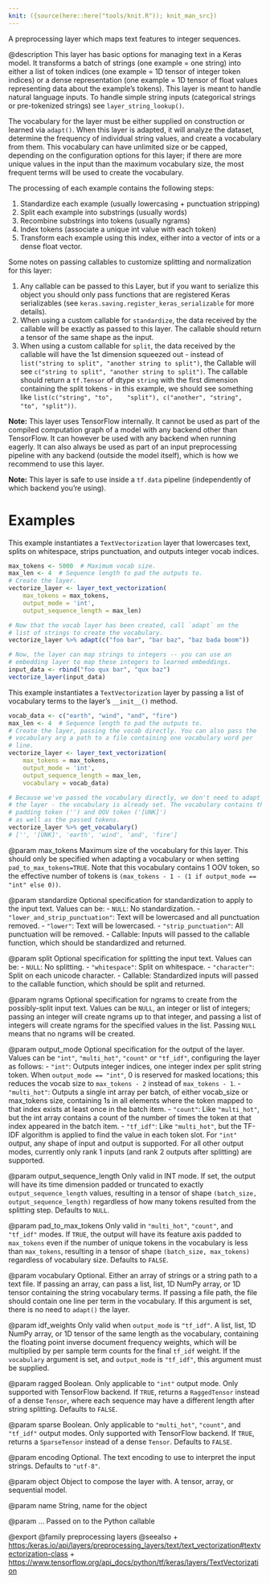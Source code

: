 ```yaml
---
knit: ({source(here::here("tools/knit.R")); knit_man_src})
---
```

A preprocessing layer which maps text features to integer sequences.

@description
This layer has basic options for managing text in a Keras model. It
transforms a batch of strings (one example = one string) into either a list
of token indices (one example = 1D tensor of integer token indices) or a
dense representation (one example = 1D tensor of float values representing
data about the example's tokens). This layer is meant to handle natural
language inputs. To handle simple string inputs (categorical strings or
pre-tokenized strings) see `layer_string_lookup()`.

The vocabulary for the layer must be either supplied on construction or
learned via `adapt()`. When this layer is adapted, it will analyze the
dataset, determine the frequency of individual string values, and create a
vocabulary from them. This vocabulary can have unlimited size or be capped,
depending on the configuration options for this layer; if there are more
unique values in the input than the maximum vocabulary size, the most
frequent terms will be used to create the vocabulary.

The processing of each example contains the following steps:

1. Standardize each example (usually lowercasing + punctuation stripping)
2. Split each example into substrings (usually words)
3. Recombine substrings into tokens (usually ngrams)
4. Index tokens (associate a unique int value with each token)
5. Transform each example using this index, either into a vector of ints or
   a dense float vector.

Some notes on passing callables to customize splitting and normalization for
this layer:

1. Any callable can be passed to this Layer, but if you want to serialize
   this object you should only pass functions that are registered Keras
   serializables (see `keras.saving.register_keras_serializable`
   for more details).
2. When using a custom callable for `standardize`, the data received
   by the callable will be exactly as passed to this layer. The callable
   should return a tensor of the same shape as the input.
3. When using a custom callable for `split`, the data received by the
   callable will have the 1st dimension squeezed out - instead of
   `list("string to split", "another string to split")`, the Callable will
   see `c("string to split", "another string to split")`.
   The callable should return a `tf.Tensor` of dtype `string`
   with the first dimension containing the split tokens -
   in this example, we should see something like `list(c("string", "to",
   "split"), c("another", "string", "to", "split"))`.

**Note:** This layer uses TensorFlow internally. It cannot
be used as part of the compiled computation graph of a model with
any backend other than TensorFlow.
It can however be used with any backend when running eagerly.
It can also always be used as part of an input preprocessing pipeline
with any backend (outside the model itself), which is how we recommend
to use this layer.

**Note:** This layer is safe to use inside a `tf.data` pipeline
(independently of which backend you're using).

# Examples
This example instantiates a `TextVectorization` layer that lowercases text,
splits on whitespace, strips punctuation, and outputs integer vocab indices.

```r
max_tokens <- 5000  # Maximum vocab size.
max_len <- 4  # Sequence length to pad the outputs to.
# Create the layer.
vectorize_layer <- layer_text_vectorization(
    max_tokens = max_tokens,
    output_mode = 'int',
    output_sequence_length = max_len)
```

```r
# Now that the vocab layer has been created, call `adapt` on the
# list of strings to create the vocabulary.
vectorize_layer %>% adapt(c("foo bar", "bar baz", "baz bada boom"))
```

```r
# Now, the layer can map strings to integers -- you can use an
# embedding layer to map these integers to learned embeddings.
input_data <- rbind("foo qux bar", "qux baz")
vectorize_layer(input_data)
```

This example instantiates a `TextVectorization` layer by passing a list
of vocabulary terms to the layer's `__init__()` method.

```r
vocab_data <- c("earth", "wind", "and", "fire")
max_len <- 4  # Sequence length to pad the outputs to.
# Create the layer, passing the vocab directly. You can also pass the
# vocabulary arg a path to a file containing one vocabulary word per
# line.
vectorize_layer <- layer_text_vectorization(
    max_tokens = max_tokens,
    output_mode = 'int',
    output_sequence_length = max_len,
    vocabulary = vocab_data)
```

```r
# Because we've passed the vocabulary directly, we don't need to adapt
# the layer - the vocabulary is already set. The vocabulary contains the
# padding token ('') and OOV token ('[UNK]')
# as well as the passed tokens.
vectorize_layer %>% get_vocabulary()
# ['', '[UNK]', 'earth', 'wind', 'and', 'fire']
```

@param max_tokens
Maximum size of the vocabulary for this layer. This should
only be specified when adapting a vocabulary or when setting
`pad_to_max_tokens=TRUE`. Note that this vocabulary
contains 1 OOV token, so the effective number of tokens is
`(max_tokens - 1 - (1 if output_mode == "int" else 0))`.

@param standardize
Optional specification for standardization to apply to the
input text. Values can be:
- `NULL`: No standardization.
- `"lower_and_strip_punctuation"`: Text will be lowercased and all
    punctuation removed.
- `"lower"`: Text will be lowercased.
- `"strip_punctuation"`: All punctuation will be removed.
- Callable: Inputs will passed to the callable function,
    which should be standardized and returned.

@param split
Optional specification for splitting the input text.
Values can be:
- `NULL`: No splitting.
- `"whitespace"`: Split on whitespace.
- `"character"`: Split on each unicode character.
- Callable: Standardized inputs will passed to the callable
    function, which should be split and returned.

@param ngrams
Optional specification for ngrams to create from the
possibly-split input text. Values can be `NULL`, an integer
or list of integers; passing an integer will create ngrams
up to that integer, and passing a list of integers will
create ngrams for the specified values in the list.
Passing `NULL` means that no ngrams will be created.

@param output_mode
Optional specification for the output of the layer.
Values can be `"int"`, `"multi_hot"`, `"count"` or `"tf_idf"`,
configuring the layer as follows:
- `"int"`: Outputs integer indices, one integer index per split
    string token. When `output_mode == "int"`,
    0 is reserved for masked locations;
    this reduces the vocab size to `max_tokens - 2`
    instead of `max_tokens - 1`.
- `"multi_hot"`: Outputs a single int array per batch, of either
    vocab_size or max_tokens size, containing 1s in all elements
    where the token mapped to that index exists at least
    once in the batch item.
- `"count"`: Like `"multi_hot"`, but the int array contains
    a count of the number of times the token at that index
    appeared in the batch item.
- `"tf_idf"`: Like `"multi_hot"`, but the TF-IDF algorithm
    is applied to find the value in each token slot.
For `"int"` output, any shape of input and output is supported.
For all other output modes, currently only rank 1 inputs
(and rank 2 outputs after splitting) are supported.

@param output_sequence_length
Only valid in INT mode. If set, the output will
have its time dimension padded or truncated to exactly
`output_sequence_length` values, resulting in a tensor of shape
`(batch_size, output_sequence_length)` regardless of how many tokens
resulted from the splitting step. Defaults to `NULL`.

@param pad_to_max_tokens
Only valid in  `"multi_hot"`, `"count"`,
and `"tf_idf"` modes. If `TRUE`, the output will have
its feature axis padded to `max_tokens` even if the number
of unique tokens in the vocabulary is less than `max_tokens`,
resulting in a tensor of shape `(batch_size, max_tokens)`
regardless of vocabulary size. Defaults to `FALSE`.

@param vocabulary
Optional. Either an array of strings or a string path to a
text file. If passing an array, can pass a list, list,
1D NumPy array, or 1D tensor containing the string vocabulary terms.
If passing a file path, the file should contain one line per term
in the vocabulary. If this argument is set,
there is no need to `adapt()` the layer.

@param idf_weights
Only valid when `output_mode` is `"tf_idf"`. A list, list,
1D NumPy array, or 1D tensor of the same length as the vocabulary,
containing the floating point inverse document frequency weights,
which will be multiplied by per sample term counts for
the final `tf_idf` weight. If the `vocabulary` argument is set,
and `output_mode` is `"tf_idf"`, this argument must be supplied.

@param ragged
Boolean. Only applicable to `"int"` output mode.
Only supported with TensorFlow backend.
If `TRUE`, returns a `RaggedTensor` instead of a dense `Tensor`,
where each sequence may have a different length
after string splitting. Defaults to `FALSE`.

@param sparse
Boolean. Only applicable to `"multi_hot"`, `"count"`, and
`"tf_idf"` output modes. Only supported with TensorFlow
backend. If `TRUE`, returns a `SparseTensor`
instead of a dense `Tensor`. Defaults to `FALSE`.

@param encoding
Optional. The text encoding to use to interpret the input
strings. Defaults to `"utf-8"`.

@param object
Object to compose the layer with. A tensor, array, or sequential model.

@param name
String, name for the object

@param ...
Passed on to the Python callable

@export
@family preprocessing layers
@seealso
+ <https:/keras.io/api/layers/preprocessing_layers/text/text_vectorization#textvectorization-class>
+ <https://www.tensorflow.org/api_docs/python/tf/keras/layers/TextVectorization>

